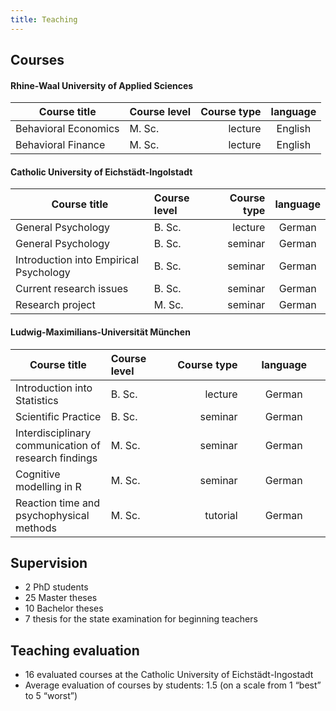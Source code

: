```yaml
---
title: Teaching
---
```


## Courses

#### Rhine-Waal University of Applied Sciences

| Course title | Course level | Course type | language |
|---------|:-----|------:|:------:|
| Behavioral Economics | M. Sc. |  lecture | English |
| Behavioral Finance | M. Sc. | lecture | English |


#### Catholic University of Eichstädt-Ingolstadt

| Course title | Course level | Course type | language |
|---------|:-----|------:|:------:|
| General Psychology | B. Sc. | lecture | German |
| General Psychology | B. Sc. | seminar | German |
| Introduction into Empirical Psychology | B. Sc. | seminar | German |
| Current research issues | B. Sc. | seminar | German |
| Research project | M. Sc. | seminar | German 

#### Ludwig-Maximilians-Universität München

| Course title | Course level | Course type | language |
|---------|:-----|------:|:------:|
| Introduction into Statistics | B. Sc. | lecture | German |
| Scientific Practice | B. Sc. | seminar | German |
| Interdisciplinary communication of research findings | M. Sc. | seminar | German |
| Cognitive modelling in R | M. Sc. | seminar | German |
| Reaction time and psychophysical methods | M. Sc. | tutorial | German |

## Supervision

* 2 PhD students
* 25 Master theses
* 10 Bachelor theses
* 7 thesis for the state examination for beginning teachers 

## Teaching evaluation
* 16 evaluated courses at the Catholic University of Eichstädt-Ingostadt
* Average evaluation of courses by students: 1.5 (on a scale from 1 “best” to 5 “worst”)

